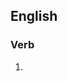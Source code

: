 ==English==

===Verb===
{{head|en|verb form}}

# {{present participle of|substantivise|lang=en|nocat=1}}